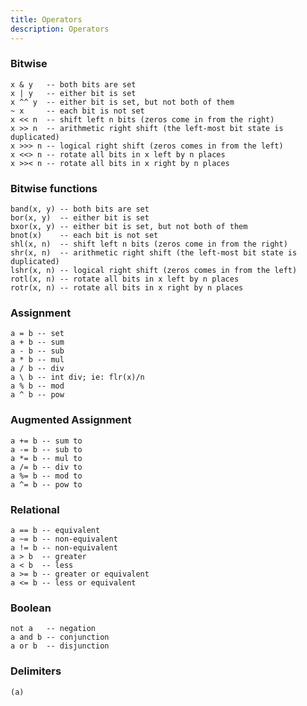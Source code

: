 ```yaml
---
title: Operators
description: Operators
---
```


### Bitwise
```
x & y   -- both bits are set
x | y   -- either bit is set
x ^^ y  -- either bit is set, but not both of them
~ x     -- each bit is not set
x << n  -- shift left n bits (zeros come in from the right)
x >> n  -- arithmetic right shift (the left-most bit state is duplicated)
x >>> n -- logical right shift (zeros comes in from the left)
x <<> n -- rotate all bits in x left by n places
x >>< n -- rotate all bits in x right by n places
```

### Bitwise functions
```
band(x, y) -- both bits are set
bor(x, y)  -- either bit is set
bxor(x, y) -- either bit is set, but not both of them
bnot(x)    -- each bit is not set
shl(x, n)  -- shift left n bits (zeros come in from the right)
shr(x, n)  -- arithmetic right shift (the left-most bit state is duplicated)
lshr(x, n) -- logical right shift (zeros comes in from the left)
rotl(x, n) -- rotate all bits in x left by n places
rotr(x, n) -- rotate all bits in x right by n places
```

### Assignment
```
a = b -- set
a + b -- sum
a - b -- sub
a * b -- mul
a / b -- div
a \ b -- int div; ie: flr(x)/n
a % b -- mod
a ^ b -- pow
```

### Augmented Assignment
```
a += b -- sum to
a -= b -- sub to
a *= b -- mul to
a /= b -- div to
a %= b -- mod to
a ^= b -- pow to
```

### Relational
```
a == b -- equivalent
a ~= b -- non-equivalent
a != b -- non-equivalent
a > b  -- greater
a < b  -- less
a >= b -- greater or equivalent
a <= b -- less or equivalent
```

### Boolean
```
not a   -- negation
a and b -- conjunction
a or b  -- disjunction
```

### Delimiters
```
(a)
```